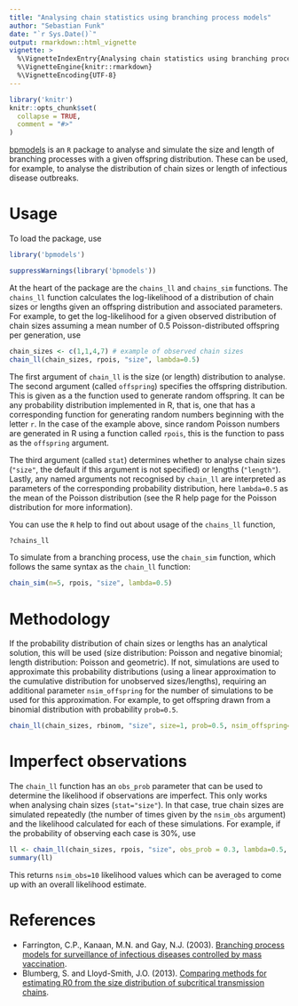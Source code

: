 ```yaml
---
title: "Analysing chain statistics using branching process models"
author: "Sebastian Funk"
date: "`r Sys.Date()`"
output: rmarkdown::html_vignette
vignette: >
  %\VignetteIndexEntry{Analysing chain statistics using branching process models}
  %\VignetteEngine{knitr::rmarkdown}
  %\VignetteEncoding{UTF-8}
---
```


```r
library('knitr')
knitr::opts_chunk$set(
  collapse = TRUE,
  comment = "#>"
)
```

[bpmodels](https://github.com/sbfnk/bpmodels) is an `R` package to analyse and simulate the size and length of branching processes with a given offspring distribution. These can be used, for example, to analyse the distribution of chain sizes or length of infectious disease outbreaks.

# Usage

To load the package, use
```r
library('bpmodels')
```
```r
suppressWarnings(library('bpmodels'))
```

At the heart of the package are the `chains_ll` and `chains_sim` functions. The `chains_ll` function calculates the log-likelihood of a distribution of chain sizes or lengths given an offspring distribution and associated parameters. For example, to get the log-likelihood for a given observed distribution of chain sizes assuming a mean number of 0.5 Poisson-distributed offspring per generation, use

```r
chain_sizes <- c(1,1,4,7) # example of observed chain sizes
chain_ll(chain_sizes, rpois, "size", lambda=0.5)
```

The first argument of `chain_ll` is the size (or length) distribution to analyse. The second argument (called `offspring`) specifies the offspring distribution. This is given as a the function used to generate random offspring. It can be any probability distribution implemented in R, that is, one that has a corresponding function for generating random numbers beginning with the letter `r`. In the case of the example above, since random Poisson numbers are generated in R using a function called `rpois`, this is the function to pass as the `offspring` argument.

The third argument (called `stat`) determines whether to analyse chain sizes (`"size"`, the default if this argument is not specified) or lengths (`"length"`). Lastly, any named arguments not recognised by `chain_ll` are interpreted as parameters of the corresponding probability distribution, here `lambda=0.5` as the mean of the Poisson distribution (see the R help page for the Poisson distribution for more information).

You can use the `R` help to find out about usage of the `chains_ll` function,

```r
?chains_ll
```

To simulate from a branching process, use the `chain_sim` function, which follows the same syntax as the `chain_ll` function:

```r
chain_sim(n=5, rpois, "size", lambda=0.5)
```

# Methodology

If the probability distribution of chain sizes or lengths has an analytical solution, this will be used (size distribution: Poisson and negative binomial; length distribution: Poisson and geometric). If not, simulations are used to approximate this probability distributions (using a linear approximation to the cumulative distribution for unobserved sizes/lengths), requiring an additional parameter `nsim_offspring` for the number of simulations to be used for this approximation. For example, to get offspring drawn from a binomial distribution with probability `prob=0.5`.

```r
chain_ll(chain_sizes, rbinom, "size", size=1, prob=0.5, nsim_offspring=100)
```

# Imperfect observations

The `chain_ll` function has an `obs_prob` parameter that can be used to determine the likelihood if observations are imperfect. This only works when analysing chain sizes (`stat="size"`). In that case, true chain sizes are simulated repeatedly (the number of times given by the `nsim_obs` argument) and the likelihood calculated for each of these simulations. For example, if the probability of observing each case is 30%, use

```r
ll <- chain_ll(chain_sizes, rpois, "size", obs_prob = 0.3, lambda=0.5, nsim_obs=10)
summary(ll)
```

This returns `nsim_obs=10` likelihood values which can be averaged to come up with an overall likelihood estimate.

# References

* Farrington, C.P., Kanaan, M.N. and Gay, N.J. (2003). [Branching process models for surveillance of infectious diseases controlled by mass vaccination](https://doi.org/10.1093/biostatistics/4.2.279).
* Blumberg, S. and Lloyd-Smith, J.O. (2013). [Comparing methods for estimating R0 from the size distribution of subcritical transmission chains](https://doi.org/10.1016/j.epidem.2013.05.002).
